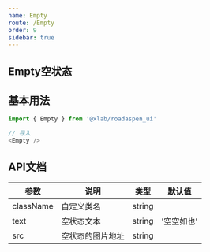 ```yaml
---
name: Empty
route: /Empty
order: 9
sidebar: true
---
```



## Empty空状态

<Playground>
    <Empty />
</Playground>

## 基本用法

``` js
import { Empty } from '@xlab/roadaspen_ui'

// 导入
<Empty />
```

## API文档
|  参数  |  说明  |  类型  |  默认值  |
|  ---   |  ---  |  ---  |  ---  |
|  className  |  自定义类名  |  string  |  |
|  text  |  空状态文本  |  string  |  '空空如也'  |
|  src  |  空状态的图片地址  |  string  |  | 
